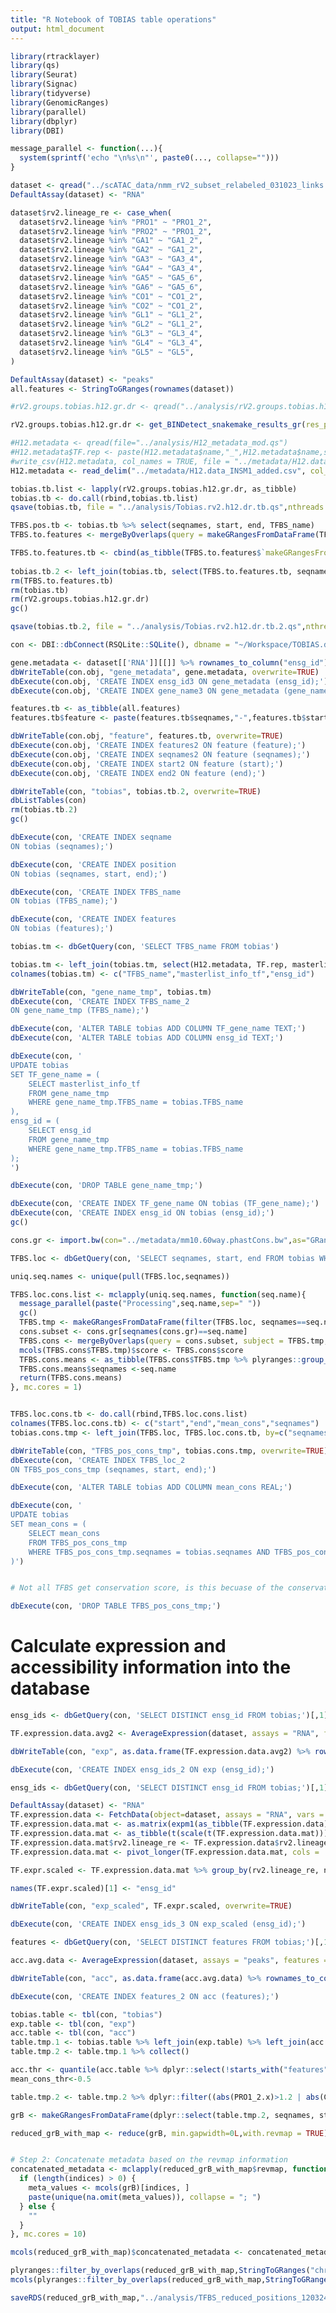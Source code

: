 ```yaml
---
title: "R Notebook of TOBIAS table operations"
output: html_document
---
```


```r
library(rtracklayer)
library(qs)
library(Seurat)
library(Signac)
library(tidyverse)
library(GenomicRanges)
library(parallel)
library(dbplyr)
library(DBI)
```

```r
message_parallel <- function(...){
  system(sprintf('echo "\n%s\n"', paste0(..., collapse="")))
}
```

```r
dataset <- qread("../scATAC_data/nmm_rV2_subset_relabeled_031023_links.qs", nthreads = 10)
DefaultAssay(dataset) <- "RNA"

dataset$rv2.lineage_re <- case_when(
  dataset$rv2.lineage %in% "PRO1" ~ "PRO1_2",
  dataset$rv2.lineage %in% "PRO2" ~ "PRO1_2",
  dataset$rv2.lineage %in% "GA1" ~ "GA1_2",
  dataset$rv2.lineage %in% "GA2" ~ "GA1_2",
  dataset$rv2.lineage %in% "GA3" ~ "GA3_4",
  dataset$rv2.lineage %in% "GA4" ~ "GA3_4",
  dataset$rv2.lineage %in% "GA5" ~ "GA5_6",
  dataset$rv2.lineage %in% "GA6" ~ "GA5_6",
  dataset$rv2.lineage %in% "CO1" ~ "CO1_2",
  dataset$rv2.lineage %in% "CO2" ~ "CO1_2",
  dataset$rv2.lineage %in% "GL1" ~ "GL1_2",
  dataset$rv2.lineage %in% "GL2" ~ "GL1_2",
  dataset$rv2.lineage %in% "GL3" ~ "GL3_4",
  dataset$rv2.lineage %in% "GL4" ~ "GL3_4",
  dataset$rv2.lineage %in% "GL5" ~ "GL5",
)

DefaultAssay(dataset) <- "peaks"
all.features <- StringToGRanges(rownames(dataset))
```

```r
#rV2.groups.tobias.h12.gr.dr <- qread("../analysis/rV2.groups.tobias.h12.gr.dr.regrouped.qs", nthreads = 8)

rV2.groups.tobias.h12.gr.dr <- get_BINDetect_snakemake_results_gr(res_path="/Volumes/VarastoNAS/UniversityData/TOBIAS_090224/TFBS/",parallel=T, mc.cores=2, HOCOMOCO=12)

#H12.metadata <- qread(file="../analysis/H12_metadata_mod.qs")
#H12.metadata$TF.rep <- paste(H12.metadata$name,"_",H12.metadata$name,sep="")
#write_csv(H12.metadata, col_names = TRUE, file = "../metadata/H12.data.csv")
H12.metadata <- read_delim("../metadata/H12.data_INSM1_added.csv", col_names = TRUE, delim = ";")
```

```r
tobias.tb.list <- lapply(rV2.groups.tobias.h12.gr.dr, as_tibble)
tobias.tb <- do.call(rbind,tobias.tb.list)
qsave(tobias.tb, file = "../analysis/Tobias.rv2.h12.dr.tb.qs",nthreads = 10)
```

```r
TFBS.pos.tb <- tobias.tb %>% select(seqnames, start, end, TFBS_name)
TFBS.to.features <- mergeByOverlaps(query = makeGRangesFromDataFrame(TFBS.pos.tb, keep.extra.columns = T), subject = all.features,type="within")

TFBS.to.features.tb <- cbind(as_tibble(TFBS.to.features$`makeGRangesFromDataFrame(TFBS.pos.tb, keep.extra.columns = T)`), features=GRangesToString(TFBS.to.features$all.features))
                             
tobias.tb.2 <- left_join(tobias.tb, select(TFBS.to.features.tb, seqnames, start, end, TFBS_name, features))
rm(TFBS.to.features.tb)
rm(tobias.tb)
rm(rV2.groups.tobias.h12.gr.dr)
gc()

qsave(tobias.tb.2, file = "../analysis/Tobias.rv2.h12.dr.tb.2.qs",nthreads = 10)
```

```r
con <- DBI::dbConnect(RSQLite::SQLite(), dbname = "~/Workspace/TOBIAS.dr.h12_030324.sqlite")

```

```r
gene.metadata <- dataset[['RNA']][[]] %>% rownames_to_column("ensg_id") %>% rename("feature_symbol"="gene_name")
dbWriteTable(con.obj, "gene_metadata", gene.metadata, overwrite=TRUE)
dbExecute(con.obj, 'CREATE INDEX ensg_id3 ON gene_metadata (ensg_id);')
dbExecute(con.obj, 'CREATE INDEX gene_name3 ON gene_metadata (gene_name);')
```

```r
features.tb <- as_tibble(all.features)
features.tb$feature <- paste(features.tb$seqnames,"-",features.tb$start,"-",features.tb$end,sep="")

dbWriteTable(con.obj, "feature", features.tb, overwrite=TRUE)
dbExecute(con.obj, 'CREATE INDEX features2 ON feature (feature);')
dbExecute(con.obj, 'CREATE INDEX seqnames2 ON feature (seqnames);')
dbExecute(con.obj, 'CREATE INDEX start2 ON feature (start);')
dbExecute(con.obj, 'CREATE INDEX end2 ON feature (end);')
```

```r
dbWriteTable(con, "tobias", tobias.tb.2, overwrite=TRUE)
dbListTables(con)
rm(tobias.tb.2)
gc()
```

```r
dbExecute(con, 'CREATE INDEX seqname 
ON tobias (seqnames);')

dbExecute(con, 'CREATE INDEX position 
ON tobias (seqnames, start, end);')

dbExecute(con, 'CREATE INDEX TFBS_name 
ON tobias (TFBS_name);')

dbExecute(con, 'CREATE INDEX features 
ON tobias (features);')
```

```r
tobias.tm <- dbGetQuery(con, 'SELECT TFBS_name FROM tobias')

tobias.tm <- left_join(tobias.tm, select(H12.metadata, TF.rep, masterlist_info.tf,ensg_id), by=c("TFBS_name"="TF.rep")) %>% distinct()
colnames(tobias.tm) <- c("TFBS_name","masterlist_info_tf","ensg_id")

dbWriteTable(con, "gene_name_tmp", tobias.tm)
dbExecute(con, 'CREATE INDEX TFBS_name_2 
ON gene_name_tmp (TFBS_name);')

dbExecute(con, 'ALTER TABLE tobias ADD COLUMN TF_gene_name TEXT;')
dbExecute(con, 'ALTER TABLE tobias ADD COLUMN ensg_id TEXT;')

dbExecute(con, '
UPDATE tobias
SET TF_gene_name = (
    SELECT masterlist_info_tf
    FROM gene_name_tmp
    WHERE gene_name_tmp.TFBS_name = tobias.TFBS_name
),
ensg_id = (
    SELECT ensg_id
    FROM gene_name_tmp
    WHERE gene_name_tmp.TFBS_name = tobias.TFBS_name
);
')

dbExecute(con, 'DROP TABLE gene_name_tmp;')

dbExecute(con, 'CREATE INDEX TF_gene_name ON tobias (TF_gene_name);')
dbExecute(con, 'CREATE INDEX ensg_id ON tobias (ensg_id);')
gc()
```

```r
cons.gr <- import.bw(con="../metadata/mm10.60way.phastCons.bw",as="GRanges")
```

```r
TFBS.loc <- dbGetQuery(con, 'SELECT seqnames, start, end FROM tobias WHERE seqnames IN ("chr1","chr2","chr3","chr4","chr5","chr6","chr7","chr8","chr9","chr10","chr11","chr12","chr13","chr14","chr15","chr16","chr17","chr18","chr19","chrX","chrY");')
```

```r
uniq.seq.names <- unique(pull(TFBS.loc,seqnames))

TFBS.loc.cons.list <- mclapply(uniq.seq.names, function(seq.name){
  message_parallel(paste("Processing",seq.name,sep=" "))
  gc()
  TFBS.tmp <- makeGRangesFromDataFrame(filter(TFBS.loc, seqnames==seq.name))
  cons.subset <- cons.gr[seqnames(cons.gr)==seq.name]
  TFBS.cons <- mergeByOverlaps(query = cons.subset, subject = TFBS.tmp, type="within")
  mcols(TFBS.cons$TFBS.tmp)$score <- TFBS.cons$score
  TFBS.cons.means <- as_tibble(TFBS.cons$TFBS.tmp %>% plyranges::group_by(start,end) %>% summarize(mean.cons=mean(score)))
  TFBS.cons.means$seqnames <-seq.name
  return(TFBS.cons.means)
}, mc.cores = 1)


TFBS.loc.cons.tb <- do.call(rbind,TFBS.loc.cons.list)
colnames(TFBS.loc.cons.tb) <- c("start","end","mean_cons","seqnames")
tobias.cons.tmp <- left_join(TFBS.loc, TFBS.loc.cons.tb, by=c("seqnames","start","end"))

dbWriteTable(con, "TFBS_pos_cons_tmp", tobias.cons.tmp, overwrite=TRUE)
dbExecute(con, 'CREATE INDEX TFBS_loc_2
ON TFBS_pos_cons_tmp (seqnames, start, end);')

dbExecute(con, 'ALTER TABLE tobias ADD COLUMN mean_cons REAL;')

dbExecute(con, '
UPDATE tobias
SET mean_cons = (
    SELECT mean_cons
    FROM TFBS_pos_cons_tmp
    WHERE TFBS_pos_cons_tmp.seqnames = tobias.seqnames AND TFBS_pos_cons_tmp.start = tobias.start AND TFBS_pos_cons_tmp.end = tobias.end
)')


# Not all TFBS get conservation score, is this becuase of the conservation source data??

dbExecute(con, 'DROP TABLE TFBS_pos_cons_tmp;')
```

# Calculate expression and accessibility information into the database

```r
ensg_ids <- dbGetQuery(con, 'SELECT DISTINCT ensg_id FROM tobias;')[,1]

TF.expression.data.avg2 <- AverageExpression(dataset, assays = "RNA", features = ensg_ids, group.by = "rv2.lineage_re", layer = "data")[[1]]

dbWriteTable(con, "exp", as.data.frame(TF.expression.data.avg2) %>% rownames_to_column("ensg_id") %>% as_tibble(), overwrite=TRUE)

dbExecute(con, 'CREATE INDEX ensg_ids_2 ON exp (ensg_id);')
```

```r
ensg_ids <- dbGetQuery(con, 'SELECT DISTINCT ensg_id FROM tobias;')[,1]

DefaultAssay(dataset) <- "RNA"
TF.expression.data <- FetchData(object=dataset, assays = "RNA", vars = c(ensg_ids,"rv2.lineage_re"))
TF.expression.data.mat <- as.matrix(expm1(as_tibble(TF.expression.data) %>% select(!starts_with("rv"))))
TF.expression.data.mat <- as_tibble(t(scale(t(TF.expression.data.mat))))
TF.expression.data.mat$rv2.lineage_re <- TF.expression.data$rv2.lineage_re
TF.expression.data.mat <- pivot_longer(TF.expression.data.mat, cols = !starts_with("rv"))

TF.expr.scaled <- TF.expression.data.mat %>% group_by(rv2.lineage_re, name) %>% summarise(avg.exp=mean(value,na.rm=T)) %>% pivot_wider(values_from = avg.exp, names_from = rv2.lineage_re)

names(TF.expr.scaled)[1] <- "ensg_id"

dbWriteTable(con, "exp_scaled", TF.expr.scaled, overwrite=TRUE)

dbExecute(con, 'CREATE INDEX ensg_ids_3 ON exp_scaled (ensg_id);')
```

```r
features <- dbGetQuery(con, 'SELECT DISTINCT features FROM tobias;')[,1]

acc.avg.data <- AverageExpression(dataset, assays = "peaks", features = features, group.by = "rv2.lineage_re")[[1]]

dbWriteTable(con, "acc", as.data.frame(acc.avg.data) %>% rownames_to_column("features") %>% as_tibble(), overwrite=TRUE)

dbExecute(con, 'CREATE INDEX features_2 ON acc (features);')
```

```r
tobias.table <- tbl(con, "tobias")
exp.table <- tbl(con, "exp")
acc.table <- tbl(con, "acc")
table.tmp.1 <- tobias.table %>% left_join(exp.table) %>% left_join(acc.table, by=c("features"="features")) %>% dplyr::filter(mean_cons>0.5)
table.tmp.2 <- table.tmp.1 %>% collect()

acc.thr <- quantile(acc.table %>% dplyr::select(!starts_with("features")) %>% pull(),.25)
mean_cons_thr<-0.5

table.tmp.2 <- table.tmp.2 %>% dplyr::filter((abs(PRO1_2.x)>1.2 | abs(CO1_2.x)>1.2 | abs(GA1_2.x)>1.2 | abs(GL1_2.x)>1.2) & (abs(PRO1_2.y)>acc.thr | abs(CO1_2.y)>acc.thr | abs(GA1_2.y)>acc.thr | abs(GL1_2.y)>acc.thr) & (PRO1_2_bound==1 | CO1_2_bound==1 | GA1_2_bound==1 | GL1_2_bound==1) & mean_cons>mean_cons_thr) %>% arrange(start)

grB <- makeGRangesFromDataFrame(dplyr::select(table.tmp.2, seqnames, start, end, TFBS_name), keep.extra.columns = T)

reduced_grB_with_map <- reduce(grB, min.gapwidth=0L,with.revmap = TRUE)


# Step 2: Concatenate metadata based on the revmap information
concatenated_metadata <- mclapply(reduced_grB_with_map$revmap, function(indices) {
  if (length(indices) > 0) {
    meta_values <- mcols(grB)[indices, ]
    paste(unique(na.omit(meta_values)), collapse = "; ")
  } else {
    ""
  }
}, mc.cores = 10)

mcols(reduced_grB_with_map)$concatenated_metadata <- concatenated_metadata

plyranges::filter_by_overlaps(reduced_grB_with_map,StringToGRanges("chr4-114432894-115134633"))
mcols(plyranges::filter_by_overlaps(reduced_grB_with_map,StringToGRanges("chr4-114432894-115134633")))$concatenated_metadata

saveRDS(reduced_grB_with_map,"../analysis/TFBS_reduced_positions_120324.Rds")
```

